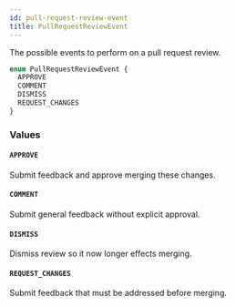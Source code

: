 ```yaml
---
id: pull-request-review-event
title: PullRequestReviewEvent
---
```


The possible events to perform on a pull request review.

```graphql
enum PullRequestReviewEvent {
  APPROVE
  COMMENT
  DISMISS
  REQUEST_CHANGES
}
```

### Values

#### `APPROVE`

Submit feedback and approve merging these changes.

#### `COMMENT`

Submit general feedback without explicit approval.

#### `DISMISS`

Dismiss review so it now longer effects merging.

#### `REQUEST_CHANGES`

Submit feedback that must be addressed before merging.
